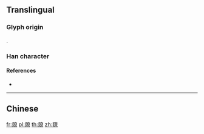 ==Translingual==

===Glyph origin===
{{Han etym}}
{{Han compound|炙|尞|c1=s|c2=p|t1=burn|ls=psc}}.

===Han character===
{{Han char|rn=86|rad=火|as=16|sn=20|four=|canj=BFKCF|ids=⿰炙尞}}

====References====
* {{Han ref|kx=0686.380|dkj=19573|hdz=32247.070|uh=7212|ud=29202}}

----

==Chinese==
{{zh-see|燎|v}}

[[fr:爒]]
[[pl:爒]]
[[th:爒]]
[[zh:爒]]